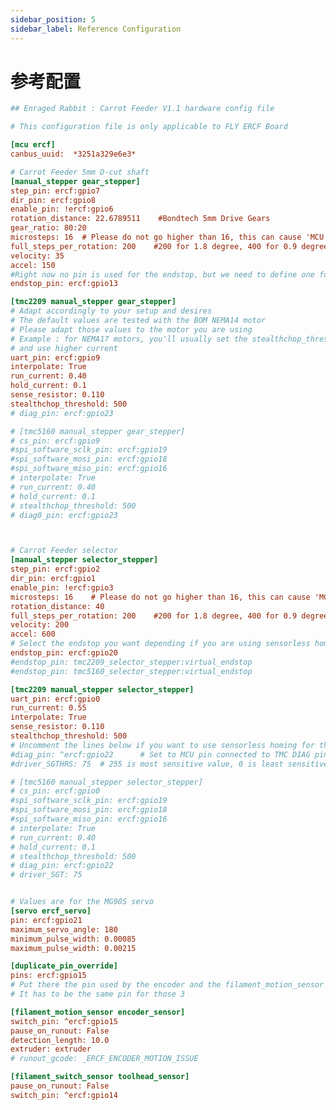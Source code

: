 ```yaml
---
sidebar_position: 5
sidebar_label: Reference Configuration
---
```


# 参考配置

```cfg
## Enraged Rabbit : Carrot Feeder V1.1 hardware config file

# This configuration file is only applicable to FLY ERCF Board

[mcu ercf]
canbus_uuid:  *3251a329e6e3*

# Carrot Feeder 5mm D-cut shaft
[manual_stepper gear_stepper]
step_pin: ercf:gpio7
dir_pin: ercf:gpio8
enable_pin: !ercf:gpio6
rotation_distance: 22.6789511    #Bondtech 5mm Drive Gears
gear_ratio: 80:20
microsteps: 16  # Please do not go higher than 16, this can cause 'MCU Timer too close' issues under Klipper
full_steps_per_rotation: 200    #200 for 1.8 degree, 400 for 0.9 degree
velocity: 35
accel: 150
#Right now no pin is used for the endstop, but we need to define one for klipper. So just use a random, not used pin
endstop_pin: ercf:gpio13

[tmc2209 manual_stepper gear_stepper]
# Adapt accordingly to your setup and desires
# The default values are tested with the BOM NEMA14 motor
# Please adapt those values to the motor you are using
# Example : for NEMA17 motors, you'll usually set the stealthchop_threshold to 0
# and use higher current
uart_pin: ercf:gpio9
interpolate: True
run_current: 0.40
hold_current: 0.1
sense_resistor: 0.110
stealthchop_threshold: 500
# diag_pin: ercf:gpio23

# [tmc5160 manual_stepper gear_stepper]
# cs_pin: ercf:gpio9
#spi_software_sclk_pin: ercf:gpio19
#spi_software_mosi_pin: ercf:gpio18
#spi_software_miso_pin: ercf:gpio16
# interpolate: True
# run_current: 0.40
# hold_current: 0.1
# stealthchop_threshold: 500
# diag0_pin: ercf:gpio23



# Carrot Feeder selector
[manual_stepper selector_stepper]
step_pin: ercf:gpio2
dir_pin: ercf:gpio1
enable_pin: !ercf:gpio3
microsteps: 16    # Please do not go higher than 16, this can cause 'MCU Timer too close' issues under Klipper
rotation_distance: 40
full_steps_per_rotation: 200    #200 for 1.8 degree, 400 for 0.9 degree
velocity: 200
accel: 600
# Select the endstop you want depending if you are using sensorless homing for the selector or not
endstop_pin: ercf:gpio20
#endstop_pin: tmc2209_selector_stepper:virtual_endstop
#endstop_pin: tmc5160_selector_stepper:virtual_endstop

[tmc2209 manual_stepper selector_stepper]
uart_pin: ercf:gpio0
run_current: 0.55
interpolate: True
sense_resistor: 0.110
stealthchop_threshold: 500
# Uncomment the lines below if you want to use sensorless homing for the selector
#diag_pin: ^ercf:gpio22      # Set to MCU pin connected to TMC DIAG pin
#driver_SGTHRS: 75  # 255 is most sensitive value, 0 is least sensitive

# [tmc5160 manual_stepper selector_stepper]
# cs_pin: ercf:gpio0
#spi_software_sclk_pin: ercf:gpio19
#spi_software_mosi_pin: ercf:gpio18
#spi_software_miso_pin: ercf:gpio16
# interpolate: True
# run_current: 0.40
# hold_current: 0.1
# stealthchop_threshold: 500
# diag_pin: ercf:gpio22
# driver_SGT: 75


# Values are for the MG90S servo
[servo ercf_servo]
pin: ercf:gpio21
maximum_servo_angle: 180
minimum_pulse_width: 0.00085
maximum_pulse_width: 0.00215

[duplicate_pin_override]
pins: ercf:gpio15
# Put there the pin used by the encoder and the filament_motion_sensor
# It has to be the same pin for those 3

[filament_motion_sensor encoder_sensor]
switch_pin: ^ercf:gpio15
pause_on_runout: False
detection_length: 10.0
extruder: extruder
# runout_gcode: _ERCF_ENCODER_MOTION_ISSUE

[filament_switch_sensor toolhead_sensor]
pause_on_runout: False
switch_pin: ^ercf:gpio14

```
